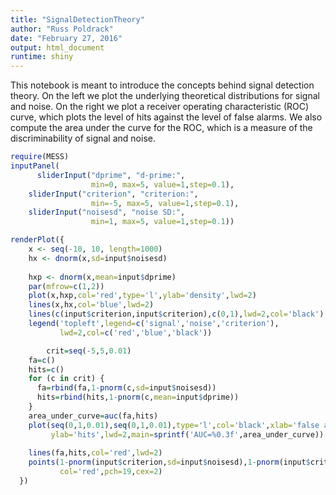 ```yaml
---
title: "SignalDetectionTheory"
author: "Russ Poldrack"
date: "February 27, 2016"
output: html_document
runtime: shiny
---
```


This notebook is meant to introduce the concepts behind signal detection theory.  On the left we plot the underlying theoretical distributions for signal and noise. On the right we plot a receiver operating characteristic (ROC) curve, which plots the level of hits against the level of false alarms. We also compute the area under the curve for the ROC, which is a measure of the discriminability of signal and noise.

```r
require(MESS)
inputPanel(
      sliderInput("dprime", "d-prime:",
                  min=0, max=5, value=1,step=0.1),
    sliderInput("criterion", "criterion:",
                  min=-5, max=5, value=1,step=0.1),
    sliderInput("noisesd", "noise SD:",
                  min=1, max=5, value=1,step=0.1))

renderPlot({
    x <- seq(-10, 10, length=1000)
    hx <- dnorm(x,sd=input$noisesd)
    
    hxp <- dnorm(x,mean=input$dprime)
    par(mfrow=c(1,2))
    plot(x,hxp,col='red',type='l',ylab='density',lwd=2)
    lines(x,hx,col='blue',lwd=2)
    lines(c(input$criterion,input$criterion),c(0,1),lwd=2,col='black')
    legend('topleft',legend=c('signal','noise','criterion'),
           lwd=2,col=c('red','blue','black'))

        crit=seq(-5,5,0.01)
    fa=c()
    hits=c()
    for (c in crit) {
      fa=rbind(fa,1-pnorm(c,sd=input$noisesd))
      hits=rbind(hits,1-pnorm(c,mean=input$dprime))
    }
    area_under_curve=auc(fa,hits)
    plot(seq(0,1,0.01),seq(0,1,0.01),type='l',col='black',xlab='false alarms',
         ylab='hits',lwd=2,main=sprintf('AUC=%0.3f',area_under_curve))
    
    lines(fa,hits,col='red',lwd=2)
    points(1-pnorm(input$criterion,sd=input$noisesd),1-pnorm(input$criterion,mean=input$dprime),
           col='red',pch=19,cex=2)
  })


```

